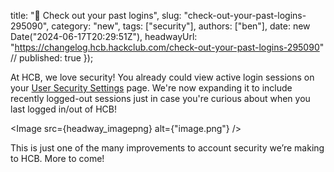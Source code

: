   title: "🔎 Check out your past logins",
  slug: "check-out-your-past-logins-295090",
  category: "new",
  tags: ["security"],
  authors: ["ben"],
  date: new Date("2024-06-17T20:29:51Z"),
  headwayUrl: "https://changelog.hcb.hackclub.com/check-out-your-past-logins-295090" // published: true
});

At HCB, we love security! You already could view active login sessions on your [User Security Settings](https://hcb.hackclub.com/my/settings/security) page. We're now expanding it to include recently logged-out sessions just in case you're curious about when you last logged in/out of HCB!



      
<Image src={headway_imagepng} alt={"image.png"} />


This is just one of the many improvements to account security we’re making to HCB. More to come!
